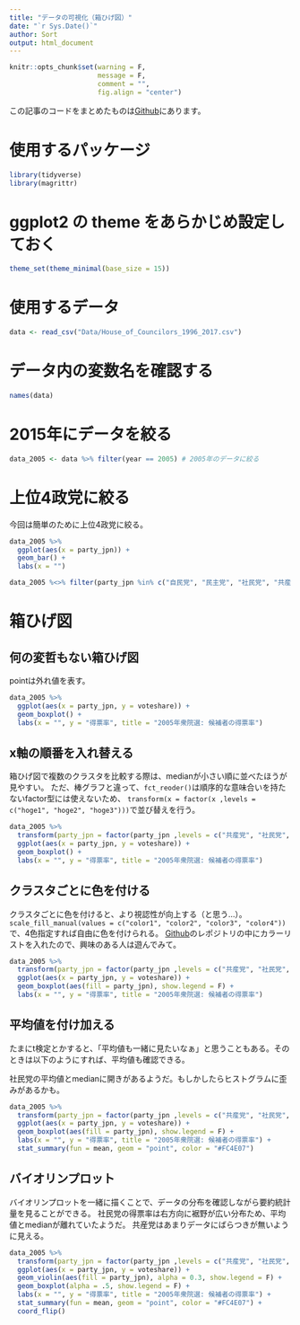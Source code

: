---
title: "データの可視化（箱ひげ図）"
date: "`r Sys.Date()`"
author: Sort
output: html_document
---

```{r, include=FALSE}
knitr::opts_chunk$set(warning = F,
                      message = F,
                      comment = "",
                      fig.align = "center")
```

この記事のコードをまとめたものは[Github](https://github.com/FruitGranola?tab=repositories)にあります。

# 使用するパッケージ

```{r}
library(tidyverse)
library(magrittr)
```

# ggplot2 の theme をあらかじめ設定しておく

```{r}
theme_set(theme_minimal(base_size = 15))
```

# 使用するデータ

```{r}
data <- read_csv("Data/House_of_Councilors_1996_2017.csv")
```

# データ内の変数名を確認する

```{r}
names(data)
```

# 2015年にデータを絞る

```{r}
data_2005 <- data %>% filter(year == 2005) # 2005年のデータに絞る
```

# 上位4政党に絞る

今回は簡単のために上位4政党に絞る。

```{r}
data_2005 %>% 
  ggplot(aes(x = party_jpn)) +
  geom_bar() +
  labs(x = "")
```

```{r}
data_2005 %<>% filter(party_jpn %in% c("自民党", "民主党", "社民党", "共産党"))
```

# 箱ひげ図

## 何の変哲もない箱ひげ図

pointは外れ値を表す。

```{r}
data_2005 %>% 
  ggplot(aes(x = party_jpn, y = voteshare)) +
  geom_boxplot() +
  labs(x = "", y = "得票率", title = "2005年衆院選: 候補者の得票率") 
```

## x軸の順番を入れ替える

箱ひげ図で複数のクラスタを比較する際は、medianが小さい順に並べたほうが見やすい。
ただ、棒グラフと違って、`fct_reoder()`は順序的な意味合いを持たないfactor型には使えないため、
`transform(x = factor(x ,levels = c("hoge1", "hoge2", "hoge3")))`で並び替えを行う。

```{r}
data_2005 %>% 
  transform(party_jpn = factor(party_jpn ,levels = c("共産党", "社民党", "民主党", "自民党"))) %>%
  ggplot(aes(x = party_jpn, y = voteshare)) +
  geom_boxplot() +
  labs(x = "", y = "得票率", title = "2005年衆院選: 候補者の得票率") 
```

## クラスタごとに色を付ける

クラスタごとに色を付けると、より視認性が向上する（と思う...）。
`scale_fill_manual(values = c("color1", "color2", "color3", "color4"))`で、4色指定すれば自由に色を付けられる。
[Github](https://github.com/FruitGranola/R_Boxplot)のレポジトリの中にカラーリストを入れたので、興味のある人は遊んでみて。

```{r}
data_2005 %>% 
  transform(party_jpn = factor(party_jpn ,levels = c("共産党", "社民党", "民主党", "自民党"))) %>%
  ggplot(aes(x = party_jpn, y = voteshare)) +
  geom_boxplot(aes(fill = party_jpn), show.legend = F) +
  labs(x = "", y = "得票率", title = "2005年衆院選: 候補者の得票率") 
```

## 平均値を付け加える

たまにt検定とかすると、「平均値も一緒に見たいなぁ」と思うこともある。そのときは以下のようにすれば、平均値も確認できる。

社民党の平均値とmedianに開きがあるようだ。もしかしたらヒストグラムに歪みがあるかも。

```{r}
data_2005 %>% 
  transform(party_jpn = factor(party_jpn ,levels = c("共産党", "社民党", "民主党", "自民党"))) %>%
  ggplot(aes(x = party_jpn, y = voteshare)) +
  geom_boxplot(aes(fill = party_jpn), show.legend = F) +
  labs(x = "", y = "得票率", title = "2005年衆院選: 候補者の得票率") +
  stat_summary(fun = mean, geom = "point", color = "#FC4E07") 
```

## バイオリンプロット

バイオリンプロットを一緒に描くことで、データの分布を確認しながら要約統計量を見ることができる。
社民党の得票率は右方向に裾野が広い分布ため、平均値とmedianが離れていたようだ。
共産党はあまりデータにばらつきが無いように見える。

```{r}
data_2005 %>% 
  transform(party_jpn = factor(party_jpn ,levels = c("共産党", "社民党", "民主党", "自民党"))) %>%
  ggplot(aes(x = party_jpn, y = voteshare)) +
  geom_violin(aes(fill = party_jpn), alpha = 0.3, show.legend = F) +
  geom_boxplot(alpha = .5, show.legend = F) +
  labs(x = "", y = "得票率", title = "2005年衆院選: 候補者の得票率") +
  stat_summary(fun = mean, geom = "point", color = "#FC4E07") +
  coord_flip()
```
